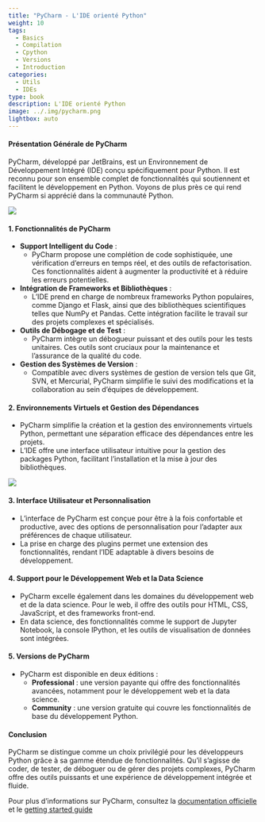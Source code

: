 ```yaml
---
title: "PyCharm - L'IDE orienté Python"
weight: 10
tags:
  - Basics
  - Compilation
  - Cpython
  - Versions
  - Introduction
categories:
  - Utils
  - IDEs
type: book
description: L'IDE orienté Python
image: ../.img/pycharm.png
lightbox: auto
---
```


#### Présentation Générale de PyCharm

PyCharm, développé par JetBrains, est un Environnement de Développement Intégré (IDE) conçu spécifiquement pour Python. Il est reconnu pour son ensemble complet de fonctionnalités qui soutiennent et facilitent le développement en Python. Voyons de plus près ce qui rend PyCharm si apprécié dans la communauté Python.

![](.img/pucharmmain.png)



#### 1. Fonctionnalités de PyCharm

- **Support Intelligent du Code** :
  - PyCharm propose une complétion de code sophistiquée, une vérification d'erreurs en temps réel, et des outils de refactorisation. Ces fonctionnalités aident à augmenter la productivité et à réduire les erreurs potentielles.
  
- **Intégration de Frameworks et Bibliothèques** :
  - L'IDE prend en charge de nombreux frameworks Python populaires, comme Django et Flask, ainsi que des bibliothèques scientifiques telles que NumPy et Pandas. Cette intégration facilite le travail sur des projets complexes et spécialisés.

- **Outils de Débogage et de Test** :
  - PyCharm intègre un débogueur puissant et des outils pour les tests unitaires. Ces outils sont cruciaux pour la maintenance et l'assurance de la qualité du code.

- **Gestion des Systèmes de Version** :
  - Compatible avec divers systèmes de gestion de version tels que Git, SVN, et Mercurial, PyCharm simplifie le suivi des modifications et la collaboration au sein d'équipes de développement.

#### 2. Environnements Virtuels et Gestion des Dépendances

- PyCharm simplifie la création et la gestion des environnements virtuels Python, permettant une séparation efficace des dépendances entre les projets.
- L'IDE offre une interface utilisateur intuitive pour la gestion des packages Python, facilitant l'installation et la mise à jour des bibliothèques.

![](.img/pycharm_ssh_runner.webp)

#### 3. Interface Utilisateur et Personnalisation

- L'interface de PyCharm est conçue pour être à la fois confortable et productive, avec des options de personnalisation pour l'adapter aux préférences de chaque utilisateur.
- La prise en charge des plugins permet une extension des fonctionnalités, rendant l'IDE adaptable à divers besoins de développement.

#### 4. Support pour le Développement Web et la Data Science

- PyCharm excelle également dans les domaines du développement web et de la data science. Pour le web, il offre des outils pour HTML, CSS, JavaScript, et des frameworks front-end.
- En data science, des fonctionnalités comme le support de Jupyter Notebook, la console IPython, et les outils de visualisation de données sont intégrées.

#### 5. Versions de PyCharm

- PyCharm est disponible en deux éditions : 
  - **Professional** : une version payante qui offre des fonctionnalités avancées, notamment pour le développement web et la data science.
  - **Community** : une version gratuite qui couvre les fonctionnalités de base du développement Python.

#### Conclusion

PyCharm se distingue comme un choix privilégié pour les développeurs Python grâce à sa gamme étendue de fonctionnalités. Qu'il s'agisse de coder, de tester, de déboguer ou de gérer des projets complexes, PyCharm offre des outils puissants et une expérience de développement intégrée et fluide.

Pour plus d'informations sur PyCharm, consultez la [documentation officielle](https://www.jetbrains.com/help/pycharm/quick-start-guide.html) et le [getting started guide](https://www.jetbrains.com/guide/python/tutorials/getting-started-pycharm/)